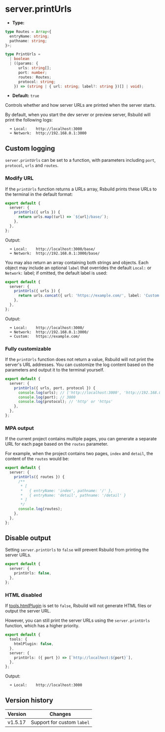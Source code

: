 # server.printUrls

- **Type:**

```ts
type Routes = Array<{
  entryName: string;
  pathname: string;
}>;

type PrintUrls =
  | boolean
  | ((params: {
      urls: string[];
      port: number;
      routes: Routes;
      protocol: string;
    }) => (string | { url: string; label?: string })[] | void);
```

- **Default:** `true`

Controls whether and how server URLs are printed when the server starts.

By default, when you start the dev server or preview server, Rsbuild will print the following logs:

```
  ➜ Local:    http://localhost:3000
  ➜ Network:  http://192.168.0.1:3000
```

## Custom logging

`server.printUrls` can be set to a function, with parameters including `port`, `protocol`, `urls` and `routes`.

### Modify URL

If the `printUrls` function returns a URLs array, Rsbuild prints these URLs to the terminal in the default format:

```ts title="rsbuild.config.ts"
export default {
  server: {
    printUrls({ urls }) {
      return urls.map((url) => `${url}/base/`);
    },
  },
};
```

Output:

```
  ➜ Local:    http://localhost:3000/base/
  ➜ Network:  http://192.168.0.1:3000/base/
```

You may also return an array containing both strings and objects. Each object may include an optional `label` that overrides the default `Local:` or `Network:` label; if omitted, the default label is used:

```ts title="rsbuild.config.ts"
export default {
  server: {
    printUrls({ urls }) {
      return urls.concat({ url: 'https://example.com/', label: 'Custom:' });
    },
  },
};
```

Output:

```
  ➜ Local:    http://localhost:3000/
  ➜ Network:  http://192.168.0.1:3000/
  ➜ Custom:   https://example.com/
```

### Fully customizable

If the `printUrls` function does not return a value, Rsbuild will not print the server's URL addresses. You can customize the log content based on the parameters and output it to the terminal yourself.

```ts title="rsbuild.config.ts"
export default {
  server: {
    printUrls({ urls, port, protocol }) {
      console.log(urls); // ['http://localhost:3000', 'http://192.168.0.1:3000']
      console.log(port); // 3000
      console.log(protocol); // 'http' or 'https'
    },
  },
};
```

### MPA output

If the current project contains multiple pages, you can generate a separate URL for each page based on the `routes` parameter.

For example, when the project contains two pages, `index` and `detail`, the content of the `routes` would be:

```ts title="rsbuild.config.ts"
export default {
  server: {
    printUrls({ routes }) {
      /**
       * [
       *   { entryName: 'index', pathname: '/' },
       *   { entryName: 'detail', pathname: '/detail' }
       * ]
       */
      console.log(routes);
    },
  },
};
```

## Disable output

Setting `server.printUrls` to `false` will prevent Rsbuild from printing the server URLs.

```ts title="rsbuild.config.ts"
export default {
  server: {
    printUrls: false,
  },
};
```

### HTML disabled

If [tools.htmlPlugin](/config/tools/html-plugin) is set to `false`, Rsbuild will not generate HTML files or output the server URL.

However, you can still print the server URLs using the `server.printUrls` function, which has a higher priority.

```ts title="rsbuild.config.ts"
export default {
  tools: {
    htmlPlugin: false,
  },
  server: {
    printUrls: ({ port }) => [`http://localhost:${port}`],
  },
};
```

Output:

```
  ➜ Local:    http://localhost:3000
```

## Version history

| Version | Changes                    |
| ------- | -------------------------- |
| v1.5.17 | Support for custom `label` |

